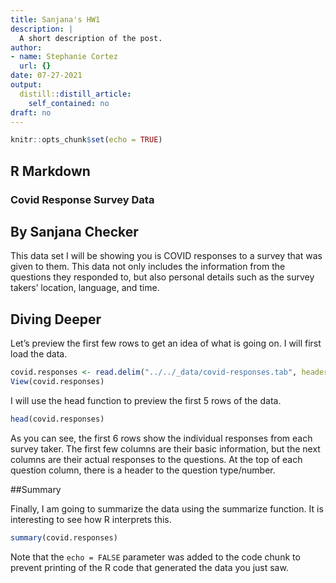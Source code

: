 ```yaml
---
title: Sanjana's HW1
description: |
  A short description of the post.
author:
- name: Stephanie Cortez
  url: {}
date: 07-27-2021
output:
  distill::distill_article:
    self_contained: no
draft: no
---
```

```r
knitr::opts_chunk$set(echo = TRUE)
```

## R Markdown

### Covid Response Survey Data
## By Sanjana Checker


This data set I will be showing you is COVID responses to a survey that was given to them. This data not only includes the information from the questions they responded to, but also personal details such as the survey takers' location, language, and time.

## Diving Deeper

Let's preview the first few rows to get an idea of what is going on. 
I will first load the data.

```r
covid.responses <- read.delim("../../_data/covid-responses.tab", header=FALSE)
View(covid.responses)
```

I will use the head function to preview the first 5 rows of the data.

```r
head(covid.responses)
```
As you can see, the first 6 rows show the individual responses from each survey taker. The first few columns are their basic information, but the next columns are their actual responses to the questions. At the top of each question column, there is a header to the question type/number. 

##Summary

Finally, I am going to summarize the data using the summarize function. It is interesting to see how R interprets this.

```r
summary(covid.responses)
```

Note that the `echo = FALSE` parameter was added to the code chunk to prevent printing of the R code that generated the data you just saw.
